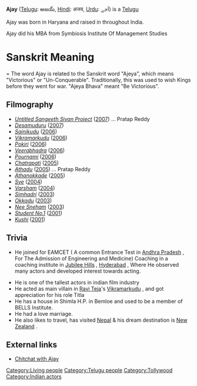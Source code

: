 '''Ajay''' ([[Telugu language|Telugu]]: అజయ్, [[Hindi]]: अजय, [[Urdu]]: اَجے) is a [[Telugu language|Telugu]]

Ajay was born in Haryana and raised in throughout India.

Ajay did his MBA from Symbiosis Institute Of Management Studies


= Sanskrit Meaning ==
The word Ajay is related to the Sanskrit word "Ajeya", which means "Victorious" or "Un-Conquerable". Traditionally, this was used to wish Kings before they went for war. "Ajeya Bhava" meant "Be Victorious".

== Filmography ==
* ''[[Untitled Sangeeth Sivan Project]]'' ([[2007]]) ... Pratap Reddy
* ''[[Desamuduru]]'' ([[2007]])
* ''[[Sainikudu]]'' ([[2006]])
* ''[[Vikramarkudu]]'' ([[2006]])
* ''[[Pokiri (Telugu film)|Pokiri]]'' ([[2006]])
* ''[[Veerabhadra]]'' ([[2006]])
* ''[[Pournami]]'' ([[2006]])
* ''[[Chatrapati (film)|Chatrapati]]'' ([[2005]])
* ''[[Athadu]]'' ([[2005]]) ... Pratap Reddy
* ''[[Athanokkade]]'' ([[2005]])
* ''[[Sye (film)|Sye]]'' ([[2004]])
* ''[[Varsham]]'' ([[2004]])
* ''[[Simhadri]]'' ([[2003]])
* ''[[Okkadu]]'' ([[2003]])
* ''[[Nee Sneham]]'' ([[2003]])
* ''[[Student No.1]]'' ([[2001]])
* ''[[Kushi (Telugu film)|Kushi]]'' ([[2001]])

== Trivia ==
{{Unreferenced|date=January 2007}}
* He joined for EAMCET ( A common Entrance Test in [[Andhra Pradesh]] , For The Admission of Engineering and Medicine) Coaching in a coaching institute in [[Jubilee Hills]] , [[Hyderabad (India)|Hyderabad]] ,  Where He observed many actors and developed interest towards acting.

* He is one of the tallest actors in indian film industry
* He acted as main villain in [[Ravi Teja]]'s [[Vikramarkudu]] , and got appreciation for his role Titla
* He has a house in Shimla H.P. in Bemloe and used to be a member of BELLS Institute.
* He had a love marriage.
* He also likes to travel, has visited [[Nepal]] & his dream destination is [[New Zealand]] .

== External links ==
*[http://www.idlebrain.com/news/2000march20/chitchat-ajay.html Chitchat with Ajay]

[[Category:Living people]]
[[Category:Telugu people]]
[[Category:Tollywood]]
[[Category:Indian actors]]
